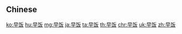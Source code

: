 {{also|早飯}}
==Chinese==
{{zh-see|早飯}}

[[ko:早饭]]
[[hu:早饭]]
[[mg:早饭]]
[[ja:早饭]]
[[ta:早饭]]
[[th:早饭]]
[[chr:早饭]]
[[uk:早饭]]
[[zh:早饭]]